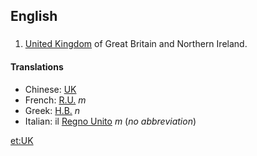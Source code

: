 ==English==

==={{initialism}}===

#[[United Kingdom]] of Great Britain and Northern Ireland.

====Translations====

*Chinese: [[UK]]
*French: [[R.U.]] ''m''
*Greek: [[Η.Β.]] ''n''
*Italian: il [[Regno Unito]] ''m'' (''no abbreviation'')

[[et:UK]]